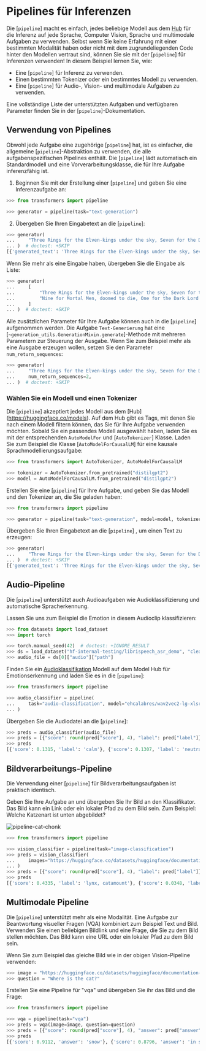 <!--Copyright 2022 The HuggingFace Team. All rights reserved.

Licensed under the Apache License, Version 2.0 (the "License"); you may not use this file except in compliance with
the License. You may obtain a copy of the License at

http://www.apache.org/licenses/LICENSE-2.0

Unless required by applicable law or agreed to in writing, software distributed under the License is distributed on
an "AS IS" BASIS, WITHOUT WARRANTIES OR CONDITIONS OF ANY KIND, either express or implied. See the License for the
specific language governing permissions and limitations under the License.
-->

# Pipelines für Inferenzen

Die [`pipeline`] macht es einfach, jedes beliebige Modell aus dem [Hub](https://huggingface.co/models) für die Inferenz auf jede Sprache, Computer Vision, Sprache und multimodale Aufgaben zu verwenden. Selbst wenn Sie keine Erfahrung mit einer bestimmten Modalität haben oder nicht mit dem zugrundeliegenden Code hinter den Modellen vertraut sind, können Sie sie mit der [`pipeline`] für Inferenzen verwenden! In diesem Beispiel lernen Sie, wie:

* Eine [`pipeline`] für Inferenz zu verwenden.
* Einen bestimmten Tokenizer oder ein bestimmtes Modell zu verwenden.
* Eine [`pipeline`] für Audio-, Vision- und multimodale Aufgaben zu verwenden.

<Tip>

Eine vollständige Liste der unterstützten Aufgaben und verfügbaren Parameter finden Sie in der [`pipeline`]-Dokumentation.

</Tip>

## Verwendung von Pipelines

Obwohl jede Aufgabe eine zugehörige [`pipeline`] hat, ist es einfacher, die allgemeine [`pipeline`]-Abstraktion zu verwenden, die alle aufgabenspezifischen Pipelines enthält. Die [`pipeline`] lädt automatisch ein Standardmodell und eine Vorverarbeitungsklasse, die für Ihre Aufgabe inferenzfähig ist.

1. Beginnen Sie mit der Erstellung einer [`pipeline`] und geben Sie eine Inferenzaufgabe an:

```py
>>> from transformers import pipeline

>>> generator = pipeline(task="text-generation")
```

2. Übergeben Sie Ihren Eingabetext an die [`pipeline`]:

```py
>>> generator(
...     "Three Rings for the Elven-kings under the sky, Seven for the Dwarf-lords in their halls of stone"
... )  # doctest: +SKIP
[{'generated_text': 'Three Rings for the Elven-kings under the sky, Seven for the Dwarf-lords in their halls of stone, Seven for the Iron-priests at the door to the east, and thirteen for the Lord Kings at the end of the mountain'}]
```

Wenn Sie mehr als eine Eingabe haben, übergeben Sie die Eingabe als Liste:

```py
>>> generator(
...     [
...         "Three Rings for the Elven-kings under the sky, Seven for the Dwarf-lords in their halls of stone",
...         "Nine for Mortal Men, doomed to die, One for the Dark Lord on his dark throne",
...     ]
... )  # doctest: +SKIP
```

Alle zusätzlichen Parameter für Ihre Aufgabe können auch in die [`pipeline`] aufgenommen werden. Die Aufgabe `Text-Generierung` hat eine [`~generation_utils.GenerationMixin.generate`]-Methode mit mehreren Parametern zur Steuerung der Ausgabe. Wenn Sie zum Beispiel mehr als eine Ausgabe erzeugen wollen, setzen Sie den Parameter `num_return_sequences`:

```py
>>> generator(
...     "Three Rings for the Elven-kings under the sky, Seven for the Dwarf-lords in their halls of stone",
...     num_return_sequences=2,
... )  # doctest: +SKIP
```

### Wählen Sie ein Modell und einen Tokenizer

Die [`pipeline`] akzeptiert jedes Modell aus dem [Hub] (https://huggingface.co/models). Auf dem Hub gibt es Tags, mit denen Sie nach einem Modell filtern können, das Sie für Ihre Aufgabe verwenden möchten. Sobald Sie ein passendes Modell ausgewählt haben, laden Sie es mit der entsprechenden `AutoModelFor` und [`AutoTokenizer`] Klasse. Laden Sie zum Beispiel die Klasse [`AutoModelForCausalLM`] für eine kausale Sprachmodellierungsaufgabe:

```py
>>> from transformers import AutoTokenizer, AutoModelForCausalLM

>>> tokenizer = AutoTokenizer.from_pretrained("distilgpt2")
>>> model = AutoModelForCausalLM.from_pretrained("distilgpt2")
```

Erstellen Sie eine [`pipeline`] für Ihre Aufgabe, und geben Sie das Modell und den Tokenizer an, die Sie geladen haben:

```py
>>> from transformers import pipeline

>>> generator = pipeline(task="text-generation", model=model, tokenizer=tokenizer)
```

Übergeben Sie Ihren Eingabetext an die [`pipeline`] , um einen Text zu erzeugen:

```py
>>> generator(
...     "Three Rings for the Elven-kings under the sky, Seven for the Dwarf-lords in their halls of stone"
... )  # doctest: +SKIP
[{'generated_text': 'Three Rings for the Elven-kings under the sky, Seven for the Dwarf-lords in their halls of stone, Seven for the Dragon-lords (for them to rule in a world ruled by their rulers, and all who live within the realm'}]
```

## Audio-Pipeline

Die [`pipeline`] unterstützt auch Audioaufgaben wie Audioklassifizierung und automatische Spracherkennung.

Lassen Sie uns zum Beispiel die Emotion in diesem Audioclip klassifizieren:

```py
>>> from datasets import load_dataset
>>> import torch

>>> torch.manual_seed(42)  # doctest: +IGNORE_RESULT
>>> ds = load_dataset("hf-internal-testing/librispeech_asr_demo", "clean", split="validation")
>>> audio_file = ds[0]["audio"]["path"]
```

Finden Sie ein [Audioklassifikation](https://huggingface.co/models?pipeline_tag=audio-classification) Modell auf dem Model Hub für Emotionserkennung und laden Sie es in die [`pipeline`]:

```py
>>> from transformers import pipeline

>>> audio_classifier = pipeline(
...     task="audio-classification", model="ehcalabres/wav2vec2-lg-xlsr-en-speech-emotion-recognition"
... )
```

Übergeben Sie die Audiodatei an die [`pipeline`]:

```py
>>> preds = audio_classifier(audio_file)
>>> preds = [{"score": round(pred["score"], 4), "label": pred["label"]} for pred in preds]
>>> preds
[{'score': 0.1315, 'label': 'calm'}, {'score': 0.1307, 'label': 'neutral'}, {'score': 0.1274, 'label': 'sad'}, {'score': 0.1261, 'label': 'fearful'}, {'score': 0.1242, 'label': 'happy'}]
```

## Bildverarbeitungs-Pipeline

Die Verwendung einer [`pipeline`] für Bildverarbeitungsaufgaben ist praktisch identisch.

Geben Sie Ihre Aufgabe an und übergeben Sie Ihr Bild an den Klassifikator. Das Bild kann ein Link oder ein lokaler Pfad zu dem Bild sein. Zum Beispiel: Welche Katzenart ist unten abgebildet?

![pipeline-cat-chonk](https://huggingface.co/datasets/huggingface/documentation-images/resolve/main/pipeline-cat-chonk.jpeg)

```py
>>> from transformers import pipeline

>>> vision_classifier = pipeline(task="image-classification")
>>> preds = vision_classifier(
...     images="https://huggingface.co/datasets/huggingface/documentation-images/resolve/main/pipeline-cat-chonk.jpeg"
... )
>>> preds = [{"score": round(pred["score"], 4), "label": pred["label"]} for pred in preds]
>>> preds
[{'score': 0.4335, 'label': 'lynx, catamount'}, {'score': 0.0348, 'label': 'cougar, puma, catamount, mountain lion, painter, panther, Felis concolor'}, {'score': 0.0324, 'label': 'snow leopard, ounce, Panthera uncia'}, {'score': 0.0239, 'label': 'Egyptian cat'}, {'score': 0.0229, 'label': 'tiger cat'}]
```

## Multimodale Pipeline

Die [`pipeline`] unterstützt mehr als eine Modalität. Eine Aufgabe zur Beantwortung visueller Fragen (VQA) kombiniert zum Beispiel Text und Bild. Verwenden Sie einen beliebigen Bildlink und eine Frage, die Sie zu dem Bild stellen möchten. Das Bild kann eine URL oder ein lokaler Pfad zu dem Bild sein.

Wenn Sie zum Beispiel das gleiche Bild wie in der obigen Vision-Pipeline verwenden:

```py
>>> image = "https://huggingface.co/datasets/huggingface/documentation-images/resolve/main/pipeline-cat-chonk.jpeg"
>>> question = "Where is the cat?"
```

Erstellen Sie eine Pipeline für "vqa" und übergeben Sie ihr das Bild und die Frage:

```py
>>> from transformers import pipeline

>>> vqa = pipeline(task="vqa")
>>> preds = vqa(image=image, question=question)
>>> preds = [{"score": round(pred["score"], 4), "answer": pred["answer"]} for pred in preds]
>>> preds
[{'score': 0.9112, 'answer': 'snow'}, {'score': 0.8796, 'answer': 'in snow'}, {'score': 0.6717, 'answer': 'outside'}, {'score': 0.0291, 'answer': 'on ground'}, {'score': 0.027, 'answer': 'ground'}]
```
